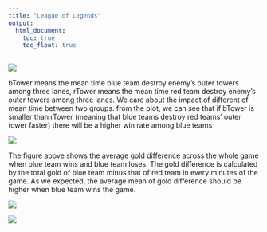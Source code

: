 ```yaml
---
title: "League of Legends"
output: 
  html_document:
    toc: true
    toc_float: true
---
```


![](outer_mean_diff.png)

bTower means the mean time blue team destroy enemy's outer towers among three lanes, rTower means the mean time red team destroy enemy's outer towers among three lanes. We care about the impact of different of mean time between two groups. from the plot, we can see that if bTower is smaller than rTower (meaning that blue teams destroy red teams' outer tower faster) there will be a higher win rate among blue teams

![](gold_diff.png)

The figure above shows the average gold difference across the whole game when blue team wins and blue team loses. The gold difference is calculated by the total gold of blue team minus that of red team in every minutes of the game. As we expected, the average mean of gold difference should be higher when blue team wins the game.

![](kills_diff.png)

![](monster_diff.png)

